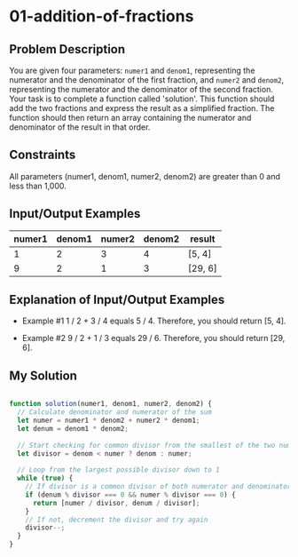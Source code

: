 # 01-addition-of-fractions

## Problem Description

You are given four parameters: `numer1` and `denom1`, representing the numerator and the denominator of the first fraction, and `numer2` and `denom2`, representing the numerator and the denominator of the second fraction. Your task is to complete a function called 'solution'. This function should add the two fractions and express the result as a simplified fraction. The function should then return an array containing the numerator and denominator of the result in that order.


## Constraints

All parameters (numer1, denom1, numer2, denom2) are greater than 0 and less than 1,000.


## Input/Output Examples
| numer1 | denom1 | numer2 | denom2 | result  |
|--------|--------|--------|--------|---------|
| 1      | 2      | 3      | 4      | [5, 4]  |
| 9      | 2      | 1      | 3      | [29, 6] |

## Explanation of Input/Output Examples
- Example #1
1 / 2 + 3 / 4 equals 5 / 4. Therefore, you should return [5, 4].

- Example #2
9 / 2 + 1 / 3 equals 29 / 6. Therefore, you should return [29, 6].

## My Solution
```js

function solution(numer1, denom1, numer2, denom2) {
  // Calculate denominator and numerator of the sum
  let numer = numer1 * denom2 + numer2 * denom1;
  let denum = denom1 * denom2;
  
  // Start checking for common divisor from the smallest of the two numbers
  let divisor = denom < numer ? denom : numer;
  
  // Loop from the largest possible divisor down to 1
  while (true) {
    // If divisor is a common divisor of both numerator and denominator
    if (denum % divisor === 0 && numer % divisor === 0) {
      return [numer / divisor, denum / divisor];
    }
    // If not, decrement the divisor and try again
    divisor--;
  }
}

```